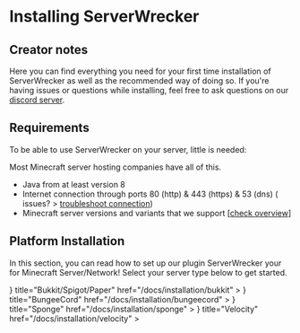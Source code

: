 
# Installing ServerWrecker

## Creator notes

Here you can find everything you need for your first time installation of ServerWrecker as well as the recommended way
of doing so.
If you're having issues or questions while installing, feel
free to ask questions on our [discord server](https://serverwrecker.net/discord).

## Requirements

To be able to use ServerWrecker on your server, little is needed:

<Callout emoji="📔">
    Most Minecraft server hosting companies have all of this.
</Callout>

* Java from at least version 8
* Internet connection through ports 80 (http) & 443 (https) & 53 (dns) (
issues? > [troubleshoot connection](/docs/troubleshooting))
* Minecraft server versions and variants that we
support [[check overview](https://github.com/AlexProgrammerDE/ServerWrecker/blob/HEAD/README.md#telescope-compatibility)]

## Platform Installation

In this section, you can read how to set up our plugin ServerWrecker your for Minecraft Server/Network!
Select your server type below to get started.

<Cards>
    <Card
        icon={
            <Image
                src="/platform/bukkit.png"
                alt="Bukkit/Spigot/Paper"
                width={24}
                height={24}/>
        }
        title="Bukkit/Spigot/Paper"
        href="/docs/installation/bukkit"
    >
    </Card>
    <Card
        icon={
            <Image
                src="/platform/bungeecord.png"
                alt="BungeeCord"
                width={24}
                height={24}/>
        }
        title="BungeeCord"
        href="/docs/installation/bungeecord"
    >
    </Card>
    <Card
        icon={
            <svg xmlns="http://www.w3.org/2000/svg" viewBox="0 0 200 200" fill="#F7CF0D">
                <path
                    d="M190 0H10C4.5 0 0 4.5 0 10v180c0 5.5 4.5 10 10 10h16.1c-1.7-45.7-.1-52.5 3.1-57 3.9-5.6 5.5-6.3 11.4-11 5-4 3.2-10.5-.4-15.2-2.2-2.9-5.3-6.3-7.7-9.6-1.5-2.2 2.2-15.1 3.6-19.8 1.4-4.7 3.8-20 24.8-24.1 7.9-1.6 29.6-2.7 44.5-1.8-.1-.6-.3-1.3-.4-2-.3-1.2-.5-2.5-.8-3.9-.3-1.3-.6-2.7-.9-4.1-.3-1.4-.7-2.8-1-4.3-.4-1.5-.7-2.9-1.2-4.4-.8-3-1.8-5.9-3-8.7-.6-1.4-1.2-2.7-1.9-3.9-.7-1.1-1.4-2.1-2-2.5-.1-.1-.2-.2-.3-.2h-.1.2s.1 0 0 0l-.3-.1h-.2l-.4-.1h-.5c-1.3-.1-2.7-.1-4.2 0-2.9.2-6 .8-9 1.5s-5.9 1.6-8.7 2.4c-1.2.4-2.3.8-3.4 1.1.1.9.2 1.7.2 2.6 0 13-10.5 23.5-23.5 23.5S20.6 47.9 20.6 34.9s10.5-23.5 23.5-23.5c8.7 0 16.3 4.7 20.4 11.8 1-.4 2.1-.8 3.2-1.2 2.8-1.1 5.9-2.2 9.1-3.2 3.3-1 6.7-2 10.5-2.5 1.9-.3 3.9-.4 6.1-.3h.8c.3 0 .6.1.8.1H95.7l.3.1h.1l.3.1s.2 0 .3.1l.4.1c.6.2.9.3 1.3.5s.7.3 1.1.5c.7.4 1.3.8 1.9 1.2 1.1.9 2 1.8 2.7 2.7.8.9 1.4 1.8 2 2.7 1.2 1.8 2.1 3.5 2.9 5.2 1.6 3.4 2.9 6.8 3.9 10l1.5 4.8c.5 1.6.8 3.1 1.2 4.6.2.7.4 1.5.5 2.2.2.7.3 1.4.5 2.1.3 1.4.6 2.8.9 4.1.4 2 .7 3.9 1 5.6 22.4 2.2 39.5 5.1 47.2 12.8 11.3 11 20 61 14.3 124.5h10c5.5 0 10-4.5 10-10V10c0-5.5-4.5-10-10-10z"/>
                <path
                    d="M91.4 140.8c-1.3 3.6-2.4 45.7 10 45.7s12.5-43.2 12.1-45.7c-.4-2.4-20.8-3.5-22.1 0zM75 100c-8.5-1.2-13.6 40.2-1.7 42.6 11.2 2.2 10.1-41.4 1.7-42.6zM130.8 100c-8.5-1.2-13.6 40.2-1.7 42.6 11.2 2.2 10.2-41.4 1.7-42.6z"/>
            </svg>
        }
        title="Sponge"
        href="/docs/installation/sponge"
    >
    </Card>
    <Card
        icon={
            <svg viewBox="0 0 34 34" fill="none" xmlns="http://www.w3.org/2000/svg">
                <g clipPath="url(#velocity_svg__a)" fill="#fff">
                    <path
                        d="m15.949 15.137-4.22-5.758a.925.925 0 0 0-.93-.36l-6.731 1.36a.927.927 0 0 0-.625.458L.116 16.852a.924.924 0 0 0 .063.994l4.23 5.775a.926.926 0 0 0 .93.36l6.711-1.355a.925.925 0 0 0 .624-.46l3.339-6.032a.926.926 0 0 0-.064-.997Zm-4.64 5.791a.746.746 0 0 1-1.044-.16l-2.42-3.297a1.248 1.248 0 0 0-1.248-.484l-4.103.83a.748.748 0 0 1-.3-1.466l4.449-.9a1.249 1.249 0 0 0 .844-.617l2.232-4.032a.748.748 0 0 1 1.37.154.747.747 0 0 1-.063.568L8.97 15.25a1.249 1.249 0 0 0 .085 1.34l2.42 3.295a.748.748 0 0 1-.164 1.043ZM30.01 16.182a.767.767 0 1 0 0-1.534.767.767 0 0 0 0 1.534Z"></path>
                    <path
                        d="M33.276 17.716H19.403a.767.767 0 0 1 0-1.534h8.29a.768.768 0 0 0 0-1.535h-5.479a.767.767 0 1 1 0-1.534h8.3a.768.768 0 0 0 0-1.535H13.34l2.608 3.56a.925.925 0 0 1 .064.994l-3.339 6.032a.919.919 0 0 1-.109.156H29.13a.767.767 0 1 0 0-1.534h-4.177a.768.768 0 1 1 0-1.535h8.323a.769.769 0 1 0 0-1.535Z"></path>
                </g>
                <defs>
                    <clipPath id="velocity_svg__a">
                        <path fill="#fff" d="M0 0h34v34H0z"></path>
                    </clipPath>
                </defs>
            </svg>
        }
        title="Velocity"
        href="/docs/installation/velocity"
    >
    </Card>
</Cards>
